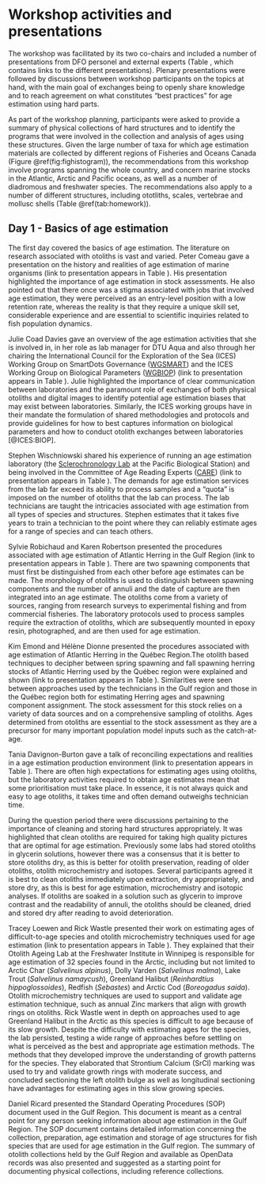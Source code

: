 # Workshop activities and presentations

The workshop was facilitated by its two co-chairs and included a number of presentations from DFO personel and external experts (Table \ref{tab:talks}, which contains links to the different presentations). Plenary presentations were followed by discussions between workshop participants on the topics at hand, with the main goal of exchanges being to openly share knowledge and to reach agreement on what constitutes "best practices" for age estimation using hard parts.

As part of the workshop planning, participants were asked to provide a summary of physical collections of hard structures and to identify the programs that were involved in the collection and analysis of ages using these structures. Given the large number of taxa for which age estimation materials are collected by different regions of Fisheries and Oceans Canada (Figure \@ref(fig:fighistogram)), the recommendations from this workshop involve programs spanning the whole country, and concern marine stocks in the Atlantic, Arctic and Pacific oceans, as well as a number of diadromous and freshwater species. The recommendations also apply to a number of different structures, including ototliths, scales, vertebrae and mollusc shells (Table \@ref(tab:homework)).

## Day 1 - Basics of age estimation {#sec:day1}

The first day covered the basics of age estimation. The literature on research associated with otoliths is vast and varied. Peter Comeau gave a presentation on the history and realities of age estimation of marine organisms (link to presentation appears in Table \ref{tab:talks}). His presentation highlighted the importance of age estimation in stock assessments. He also pointed out that there once was a stigma associated with jobs that involved age estimation, they were perceived as an entry-level position with a low retention rate, whereas the reality is that they require a unique skill set, considerable experience and are essential to scientific inquiries related to fish population dynamics.

Julie Coad Davies gave an overview of the age estimation activities that she is involved in, in her role as lab manager for DTU Aqua and also through her chairing the International Council for the Exploration of the Sea (ICES) Working Group on SmartDots Governance ([WGSMART](https://www.ices.dk/community/groups/Pages/WGSMART.aspx)) and the ICES Working Group on Biological Parameters ([WGBIOP](https://www.ices.dk/community/groups/Pages/WGBIOP.aspx)) (link to presentation appears in Table \ref{tab:talks}). Julie highlighted the importance of clear communication between laboratories and the paramount role of exchanges of both physical otoliths and digital images to identify potential age estimation biases that may exist between laboratories. Similarly, the ICES working groups have in their mandate the formulation of shared methodologies and protocols and provide guidelines for how to best captures information on biological parameters and how to conduct otolith exchanges between laboratories [@ICES:BIOP].

Stephen Wischniowski shared his experience of running an age estimation laboratory (the [Sclerochronology Lab](https://www.pac.dfo-mpo.gc.ca/science/species-especes/agelab-scalimetrie/index-eng.html) at the Pacific Biological Station) and being involved in the Committee of Age Reading Experts ([CARE](https://care.psmfc.org/)) (link to presentation appears in Table \ref{tab:talks}). The demands for age estimation services from the lab far exceed its ability to process samples and a "quota" is imposed on the number of otoliths that the lab can process. The lab technicians are taught the intricacies associated with age estimation from all types of species and structures. Stephen estimates that it takes five years to train a technician to the point where they can reliably estimate ages for a range of species and can teach others.

Sylvie Robichaud and Karen Robertson presented the procedures associated with age estimation of Atlantic Herring in the Gulf Region (link to presentation appears in Table \ref{tab:talks}). There are two spawning components that must first be distinguished from each other before age estimates can be made. The morphology of otoliths is used to distinguish between spawning components and the number of annuli and the date of capture are then integrated into an age estimate. The otoliths come from a variety of sources, ranging from research surveys to experimental fishing and from commercial fisheries. The laboratory protocols used to process samples require the extraction of otoliths, which are subsequently mounted in epoxy resin, photographed, and are then used for age estimation. 

Kim Emond and Hélène Dionne presented the procedures associated with age estimation of Atlantic Herring in the Québec Region.The otolith based techniques to decipher between spring spawning and fall spawning herring stocks of Atlantic Herring used by the Québec region were explained and shown (link to presentation appears in Table \ref{tab:talks}). Similarities were seen between approaches used by the technicians in the Gulf region and those in the Québec region both for estimating Herring ages and spawning component assignment. The stock assessment for this stock relies on a variety of data sources and on a comprehensive sampling of otoliths. Ages determined from otoliths are essential to the stock assessment as they are a precursor for many important population model inputs such as the catch-at-age. 

Tania Davignon-Burton gave a talk of reconciling expectations and realities in a age estimation production environment (link to presentation appears in Table \ref{tab:talks}). There are often high expectations for estimating ages using otoliths, but the laboratory activities required to obtain age estimates mean that some prioritisation must take place. In essence, it is not always quick and easy to age otoliths, it takes time and often demand outweighs technician time.

During the question period there were discussions pertaining to the importance of cleaning and storing hard structures appropriately. It was highlighted that clean otoliths are required for taking high quality pictures that are optimal for age estimation. Previously some labs had stored otoliths in glycerin solutions, however there was a consensus that it is better to store otoliths dry, as this is better for otolith preservation, reading of older otoliths, otolith microchemistry and isotopes. Several participants agreed it is best to clean otoliths immediately upon extraction, dry appropriately, and store dry, as this is best for age estimation, microchemistry and isotopic analyses. If otoliths are soaked in a solution such as glycerin to improve contrast and the readability of annuli, the otoliths should be cleaned, dried and stored dry after reading to avoid deterioration.

Tracey Loewen and Rick Wastle presented their work on estimating ages of difficult-to-age species and otolith microchemistry techniques used for age estimation (link to presentation appears in Table \ref{tab:talks}). They explained that their Otolith Ageing Lab at the Freshwater Institute in Winnipeg is responsible for age estimation of 32 species found in the Arctic, including but not limited to Arctic Char (*Salvelinus alpinus*), Dolly Varden (*Salvelinus malma*), Lake Trout (*Salvelinus namaycush*), Greenland Halibut (*Reinhardtius hippoglossoides*), Redfish (*Sebastes*) and Arctic Cod (*Boreogadus saida*). Otolith microchemistry techniques are used to support and validate age estimation technique, such as annual Zinc markers that align with growth rings on otoliths. Rick Wastle went in depth on approaches used to age Greenland Halibut in the Arctic as this species is difficult to age because of its slow growth. Despite the difficulty with estimating ages for the species, the lab persisted, testing a wide range of approaches before settling on what is perceived as the best and appropriate age estimation methods. The methods that they developed improve the understanding of growth patterns for the species. They elaborated that Strontium Calcium (SrCl) marking was used to try and validate growth rings with moderate success, and concluded sectioning the left otolith bulge as well as longitudinal sectioning have advantages for estimating ages in this slow growing species. 

Daniel Ricard presented the Standard Operating Procedures (SOP) document used in the Gulf Region. This document is meant as a central point for any person seeking information about age estimation in the Gulf Region. The SOP document contains detailed information concerning the collection, preparation, age estimation and storage of age structures for fish species that are used for age estimation in the Gulf region. The summary of otolith collections held by the Gulf Region and available as OpenData records was also presented and suggested as a starting point for documenting physical collections, including reference collections.

